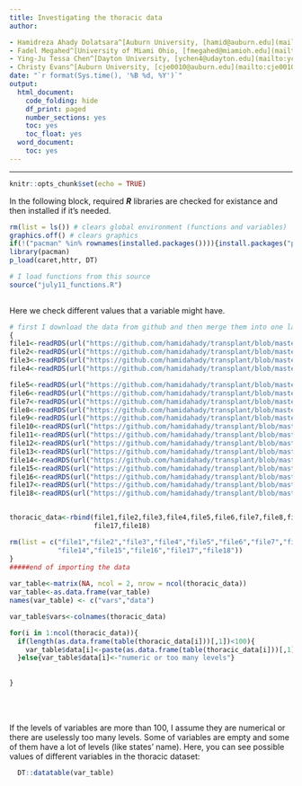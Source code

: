 ```yaml
---
title: Investigating the thoracic data
author:

- Hamidreza Ahady Dolatsara^[Auburn University, [hamid@auburn.edu](mailto:hamid@auburn.edu)]
- Fadel Megahed^[University of Miami Ohio, [fmegahed@miamioh.edu](mailto:fmegahed@miamioh.edu)]
- Ying-Ju Tessa Chen^[Dayton University, [ychen4@udayton.edu](mailto:ychen4@udayton.edu)]
- Christy Evans^[Auburn University, [cje0010@auburn.edu](mailto:cje0010@auburn.edu)]
date: "`r format(Sys.time(), '%B %d, %Y')`"
output:
  html_document:
    code_folding: hide
    df_print: paged
    number_sections: yes
    toc: yes
    toc_float: yes
  word_document:
    toc: yes
---
```


  

****



```r
knitr::opts_chunk$set(echo = TRUE)
```

In the following block, required ***R*** libraries are checked for existance and then installed if it's needed.


```r

rm(list = ls()) # clears global environment (functions and variables)
graphics.off() # clears graphics
if(!("pacman" %in% rownames(installed.packages()))){install.packages("pacman")}# pacman would be installed if it's not existed
library(pacman) 
p_load(caret,httr, DT)

# I load functions from this source
source("july11_functions.R")
 
```
Here we check different values that a variable might have.
```r

# first I download the data from github and then merge them into one large file named thoracic_data
{
file1<-readRDS(url("https://github.com/hamidahady/transplant/blob/master/data/raw/thoracic_data_1_9000L.rds?raw=true"))
file2<-readRDS(url("https://github.com/hamidahady/transplant/blob/master/data/raw/thoracic_data_9001_18000L.rds?raw=true"))
file3<-readRDS(url("https://github.com/hamidahady/transplant/blob/master/data/raw/thoracic_data_18001_27000L.rds?raw=true"))
file4<-readRDS(url("https://github.com/hamidahady/transplant/blob/master/data/raw/thoracic_data_27001_36000L.rds?raw=true"))

file5<-readRDS(url("https://github.com/hamidahady/transplant/blob/master/data/raw/thoracic_data_36001_45000L.rds?raw=true"))
file6<-readRDS(url("https://github.com/hamidahady/transplant/blob/master/data/raw/thoracic_data_45001_54000L.rds?raw=true"))
file7<-readRDS(url("https://github.com/hamidahady/transplant/blob/master/data/raw/thoracic_data_54001_63000L.rds?raw=true"))
file8<-readRDS(url("https://github.com/hamidahady/transplant/blob/master/data/raw/thoracic_data_63001_72000L.rds?raw=true"))
file9<-readRDS(url("https://github.com/hamidahady/transplant/blob/master/data/raw/thoracic_data_72001_81000L.rds?raw=true"))
file10<-readRDS(url("https://github.com/hamidahady/transplant/blob/master/data/raw/thoracic_data_81001_90000L.rds?raw=true"))
file11<-readRDS(url("https://github.com/hamidahady/transplant/blob/master/data/raw/thoracic_data_90001_99000L.rds?raw=true"))
file12<-readRDS(url("https://github.com/hamidahady/transplant/blob/master/data/raw/thoracic_data_99001_108000L.rds?raw=true"))
file13<-readRDS(url("https://github.com/hamidahady/transplant/blob/master/data/raw/thoracic_data_108001_117000L.rds?raw=true"))
file14<-readRDS(url("https://github.com/hamidahady/transplant/blob/master/data/raw/thoracic_data_117001_126000L.rds?raw=true"))
file15<-readRDS(url("https://github.com/hamidahady/transplant/blob/master/data/raw/thoracic_data_126001_135000L.rds?raw=true"))
file16<-readRDS(url("https://github.com/hamidahady/transplant/blob/master/data/raw/thoracic_data_135001_144000L.rds?raw=true"))
file17<-readRDS(url("https://github.com/hamidahady/transplant/blob/master/data/raw/thoracic_data_144001_153000L.rds?raw=true"))
file18<-readRDS(url("https://github.com/hamidahady/transplant/blob/master/data/raw/thoracic_data_153001_159318L.rds?raw=true"))


thoracic_data<-rbind(file1,file2,file3,file4,file5,file6,file7,file8,file9,file10,file11,file12,file13,file14,file15,file16,
                     file17,file18)

rm(list = c("file1","file2","file3","file4","file5","file6","file7","file8","file9","file10","file11","file12","file13",
            "file14","file15","file16","file17","file18"))
}
#####end of importing the data
  
var_table<-matrix(NA, ncol = 2, nrow = ncol(thoracic_data))
var_table<-as.data.frame(var_table)
names(var_table) <- c("vars","data")

var_table$vars<-colnames(thoracic_data)

for(i in 1:ncol(thoracic_data)){
  if(length(as.data.frame(table(thoracic_data[i]))[,1])<100){
    var_table$data[i]<-paste(as.data.frame(table(thoracic_data[i]))[,1],collapse=",")
  }else{var_table$data[i]<-"numeric or too many levels"}
  
  
}
  


```
<br />
<br />
If the levels of variables are more than 100, I assume they are numerical or there are uselessly too many levels. Some of variables are empty and some of them have a lot of levels (like states' name). Here, you can see possible values of different variables in the thoracic dataset:
```r
  DT::datatable(var_table)
```

```r

  

```








